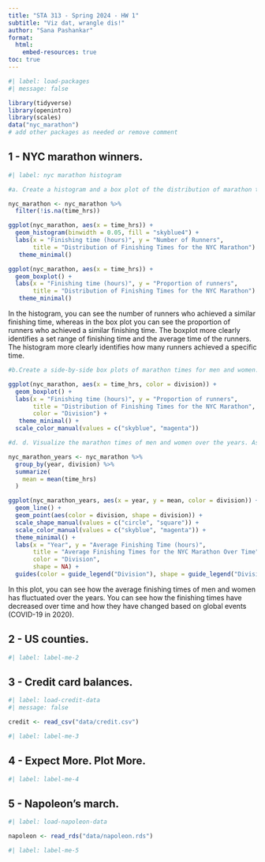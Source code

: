```yaml
---
title: "STA 313 - Spring 2024 - HW 1"
subtitle: "Viz dat, wrangle dis!"
author: "Sana Pashankar"
format:
  html:
    embed-resources: true
toc: true
---
```


```r
#| label: load-packages
#| message: false

library(tidyverse)
library(openintro)
library(scales)
data("nyc_marathon")
# add other packages as needed or remove comment
```

## 1 - NYC marathon winners.

```r
#| label: nyc marathon histogram

#a. Create a histogram and a box plot of the distribution of marathon times of all runners in the dataset. What features of the distribution are apparent in the histogram and not the box plot? What features are apparent in the box plot but not in the histogram?

nyc_marathon <- nyc_marathon %>%
  filter(!is.na(time_hrs)) 

ggplot(nyc_marathon, aes(x = time_hrs)) + 
  geom_histogram(binwidth = 0.05, fill = "skyblue4") + 
  labs(x = "Finishing time (hours)", y = "Number of Runners", 
       title = "Distribution of Finishing Times for the NYC Marathon") +
   theme_minimal() 

```
```r
ggplot(nyc_marathon, aes(x = time_hrs)) + 
  geom_boxplot() + 
  labs(x = "Finishing time (hours)", y = "Proportion of runners", 
       title = "Distribution of Finishing Times for the NYC Marathon") +
   theme_minimal() 

```


In the histogram, you can see the number of runners who achieved a similar finishing time, whereas in the box plot you can see the proportion of runners who achieved a similar finishing time. The boxplot more clearly identifies a set range of finishing time and the average time of the runners. The histogram more clearly identifies how many runners achieved a specific time.  

```r
#b.Create a side-by-side box plots of marathon times for men and women. Use different colors for the each of the box plots – do not use the default colors, but instead manually define them (you can choose any two colors you want). Based on the plots you made, compare the distribution of marathon times for men and women.

ggplot(nyc_marathon, aes(x = time_hrs, color = division)) + 
  geom_boxplot() + 
  labs(x = "Finishing time (hours)", y = "Proportion of runners", 
       title = "Distribution of Finishing Times for the NYC Marathon", 
       color = "Division") +
   theme_minimal() + 
  scale_color_manual(values = c("skyblue", "magenta"))

```

```r
#d. d. Visualize the marathon times of men and women over the years. As is usual with time series plot, year should go on the x-axis. Use different colors and shapes to represent the times for men and women. Make sure your colors match those in the previous part. Once you have your plot, describe what is visible in this plot but not in the others.

nyc_marathon_years <- nyc_marathon %>%
  group_by(year, division) %>%
  summarize(
    mean = mean(time_hrs)
  )

ggplot(nyc_marathon_years, aes(x = year, y = mean, color = division)) + 
  geom_line() + 
  geom_point(aes(color = division, shape = division)) + 
  scale_shape_manual(values = c("circle", "square")) + 
  scale_color_manual(values = c("skyblue", "magenta")) + 
  theme_minimal() +
  labs(x = "Year", y = "Average Finishing Time (hours)", 
       title = "Average Finishing Times for the NYC Marathon Over Time", 
       color = "Division", 
       shape = NA) + 
  guides(color = guide_legend("Division"), shape = guide_legend("Division"))

```

In this plot, you can see how the average finishing times of men and women has fluctuated over the years. You can see how the finishing times have decreased over time and how they have changed based on global events (COVID-19 in 2020). 


## 2 - US counties.

```r
#| label: label-me-2


```

## 3 - Credit card balances.

```r
#| label: load-credit-data
#| message: false

credit <- read_csv("data/credit.csv")
```

```r
#| label: label-me-3

```

## 4 - Expect More. Plot More.

```r
#| label: label-me-4

```

## 5 - Napoleon’s march.

```r
#| label: load-napoleon-data

napoleon <- read_rds("data/napoleon.rds")
```

```r
#| label: label-me-5

```
